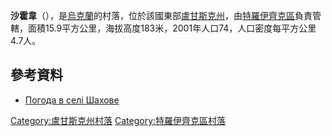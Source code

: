{{coord|49|48|17|N|38|29|3|E|scale:100000|display=title}}

'''沙霍韋'''（{{lang-uk|Шахове}}），是[[烏克蘭|烏克蘭]]的村落，位於該國東部[[盧甘斯克州|盧甘斯克州]]，由[[特羅伊齊克區|特羅伊齊克區]]負責管轄，面積15.9平方公里，海拔高度183米，2001年人口74，人口密度每平方公里4.7人。

==參考資料==
* [http://weather.in.ua/ua/lyganskaja/28700 Погода в селі Шахове] {{Wayback|url=http://weather.in.ua/ua/lyganskaja/28700 |date=20111220030154 }}

{{DEFAULTSORT:Шахове}}
[[Category:盧甘斯克州村落|Category:盧甘斯克州村落]]
[[Category:特羅伊齊克區村落|Category:特羅伊齊克區村落]]


{{Luhansk-geo-stub}}